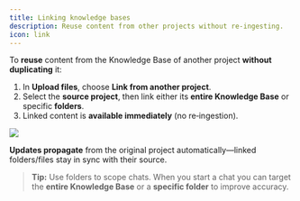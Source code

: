 ```yaml
---
title: Linking knowledge bases
description: Reuse content from other projects without re‑ingesting.
icon: link
---
```


To **reuse** content from the Knowledge Base of another project **without duplicating** it:

1. In **Upload files**, choose **Link from another project**.
2. Select the **source project**, then link either its **entire Knowledge Base** or specific **folders**.
3. Linked content is **available immediately** (no re‑ingestion).

![](/videos/link_files.gif)

**Updates propagate** from the original project automatically—linked folders/files stay in sync with their source.

> **Tip:** Use folders to scope chats. When you start a chat you can target the **entire Knowledge Base** or a **specific folder** to improve accuracy.
